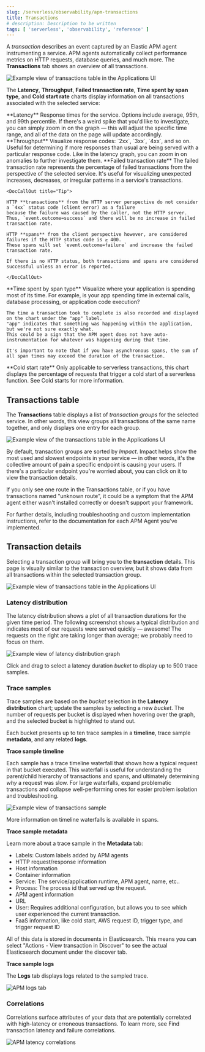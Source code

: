 ```yaml
---
slug: /serverless/observability/apm-transactions
title: Transactions
# description: Description to be written
tags: [ 'serverless', 'observability', 'reference' ]
---
```


<p><DocBadge template="technical preview" /></p>


A _transaction_ describes an event captured by an Elastic APM agent instrumenting a service.
APM agents automatically collect performance metrics on HTTP requests, database queries, and much more.
The **Transactions** tab shows an overview of all transactions.

![Example view of transactions table in the Applications UI](images/transactions/apm-transactions-overview.png)

The **Latency**, **Throughput**, **Failed transaction rate**, **Time spent by span type**, and **Cold start rate**
charts display information on all transactions associated with the selected service:

<DocDefList>
  <DocDefTerm>**Latency**</DocDefTerm>
  <DocDefDescription>
    Response times for the service. Options include average, 95th, and 99th percentile.
    If there's a weird spike that you'd like to investigate,
    you can simply zoom in on the graph &mdash; this will adjust the specific time range,
    and all of the data on the page will update accordingly.
  </DocDefDescription>
  <DocDefTerm>**Throughput**</DocDefTerm>
  <DocDefDescription>
    Visualize response codes: `2xx`, `3xx`, `4xx`, and so on.
    Useful for determining if more responses than usual are being served with a particular response code.
    Like in the latency graph, you can zoom in on anomalies to further investigate them.
  </DocDefDescription>
  <DocDefTerm>**Failed transaction rate**</DocDefTerm>
  <DocDefDescription>
    The failed transaction rate represents the percentage of failed transactions from the perspective of the selected service.
    It's useful for visualizing unexpected increases, decreases, or irregular patterns in a service's transactions.

    <DocCallOut title="Tip">

    HTTP **transactions** from the HTTP server perspective do not consider a `4xx` status code (client error) as a failure
    because the failure was caused by the caller, not the HTTP server. Thus, `event.outcome=success` and there will be no increase in failed transaction rate.

    HTTP **spans** from the client perspective however, are considered failures if the HTTP status code is ≥ 400.
    These spans will set `event.outcome=failure` and increase the failed transaction rate.

    If there is no HTTP status, both transactions and spans are considered successful unless an error is reported.

    </DocCallOut>
  </DocDefDescription>
  <DocDefTerm>**Time spent by span type**</DocDefTerm>
  <DocDefDescription>
    Visualize where your application is spending most of its time.
    For example, is your app spending time in external calls, database processing, or application code execution?

    The time a transaction took to complete is also recorded and displayed on the chart under the "app" label.
    "app" indicates that something was happening within the application, but we're not sure exactly what.
    This could be a sign that the APM agent does not have auto-instrumentation for whatever was happening during that time.

    It's important to note that if you have asynchronous spans, the sum of all span times may exceed the duration of the transaction.
  </DocDefDescription>
  <DocDefTerm>**Cold start rate**</DocDefTerm>
  <DocDefDescription>
    Only applicable to serverless transactions, this chart displays the percentage of requests that trigger a cold start of a serverless function.
    See <DocLink slug="/serverless/observability/apm-observe-lambda-functions" section="cold-starts">Cold starts</DocLink> for more information.
  </DocDefDescription>
</DocDefList>

## Transactions table

The **Transactions** table displays a list of _transaction groups_ for the selected service.
In other words, this view groups all transactions of the same name together,
and only displays one entry for each group.

![Example view of the transactions table in the Applications UI](images/transactions/apm-transactions-table.png)

By default, transaction groups are sorted by _Impact_.
Impact helps show the most used and slowest endpoints in your service &mdash; in other words,
it's the collective amount of pain a specific endpoint is causing your users.
If there's a particular endpoint you're worried about, you can click on it to view the <DocLink slug="/serverless/observability/apm-transactions" section="transaction-details">transaction details</DocLink>.

<DocCallOut title="Important" color="warning">

If you only see one route in the Transactions table, or if you have transactions named "unknown route",
it could be a symptom that the APM agent either wasn't installed correctly or doesn't support your framework.

For further details, including troubleshooting and custom implementation instructions,
refer to the documentation for each <DocLink slug="/serverless/observability/apm-agents-elastic-apm-agents">APM Agent</DocLink> you've implemented.

</DocCallOut>

<div id="transaction-details"></div>

## Transaction details

Selecting a transaction group will bring you to the **transaction** details.
This page is visually similar to the transaction overview, but it shows data from all transactions within
the selected transaction group.

![Example view of transactions table in the Applications UI](images/transactions/apm-transactions-overview.png)

<div id="transaction-duration-distribution"></div>

### Latency distribution

The latency distribution shows a plot of all transaction durations for the given time period.
The following screenshot shows a typical distribution
and indicates most of our requests were served quickly &mdash; awesome!
The requests on the right are taking longer than average; we probably need to focus on them.

![Example view of latency distribution graph](images/transactions/apm-transaction-duration-dist.png)

Click and drag to select a latency duration _bucket_ to display up to 500 trace samples.

<div id="transaction-trace-sample"></div>

### Trace samples

Trace samples are based on the _bucket_ selection in the **Latency distribution** chart;
update the samples by selecting a new _bucket_.
The number of requests per bucket is displayed when hovering over the graph,
and the selected bucket is highlighted to stand out.

Each bucket presents up to ten trace samples in a **timeline**, trace sample **metadata**,
and any related **logs**.

**Trace sample timeline**

Each sample has a trace timeline waterfall that shows how a typical request in that bucket executed.
This waterfall is useful for understanding the parent/child hierarchy of transactions and spans,
and ultimately determining _why_ a request was slow.
For large waterfalls, expand problematic transactions and collapse well-performing ones
for easier problem isolation and troubleshooting.

![Example view of transactions sample](images/transactions/apm-transaction-sample.png)

<DocCallOut title="Note">
More information on timeline waterfalls is available in <DocLink slug="/serverless/observability/apm-trace-sample-timeline">spans</DocLink>.
</DocCallOut>

**Trace sample metadata**

Learn more about a trace sample in the **Metadata** tab:

* Labels: Custom labels added by APM agents
* HTTP request/response information
* Host information
* Container information
* Service: The service/application runtime, APM agent, name, etc..
* Process: The process id that served up the request.
* APM agent information
* URL
* User: Requires additional configuration, but allows you to see which user experienced the current transaction.
* FaaS information, like cold start, AWS request ID, trigger type, and trigger request ID

<DocCallOut title="Tip">
All of this data is stored in documents in Elasticsearch.
This means you can select "Actions - View transaction in Discover" to see the actual Elasticsearch document under the discover tab.
</DocCallOut>

**Trace sample logs**

The **Logs** tab displays logs related to the sampled trace.

<LogOverview />

![APM logs tab](images/transactions/apm-logs-tab.png)

<div id="transaction-latency-correlations"></div>

### Correlations

Correlations surface attributes of your data that are potentially correlated with high-latency or erroneous transactions.
To learn more, see <DocLink slug="/serverless/observability/apm-find-transaction-latency-and-failure-correlations">Find transaction latency and failure correlations</DocLink>.

![APM latency correlations](images/transactions/correlations-hover.png)

